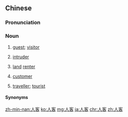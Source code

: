 ==Chinese==
{{zh-forms|alt=儂客-Min}}

===Pronunciation===
{{zh-pron
|m=rénkè
|m-s=ren2ke2
|c=jan4 haak3
|c-t=ngin3 hak1
|g=nyin4 kah6
|h=pfs=ngìn-hak;gd=ngin2 hag5
|md=nè̤ng-káh
|mn=xm,qz,tw:lâng-kheh/zz:lâng-kheeh
|mn-t=nang5 kêh4
|w=3nyin khaq
|x=zhen2 ke6
|cat=n
}}

===Noun===
{{zh-noun}}

# {{lb|zh|literary|or|dialectal}} [[guest]]; [[visitor]]
# {{lb|zh|literary}} [[intruder]]
# {{lb|zh|literary}} [[land]] [[renter]]
# {{lb|zh|dialectal}} [[customer]]
# {{lb|zh|dialectal}} [[traveller]]; [[tourist]]

====Synonyms====
{{zh-dial|客人}}

[[zh-min-nan:人客]]
[[ko:人客]]
[[mg:人客]]
[[ja:人客]]
[[chr:人客]]
[[zh:人客]]